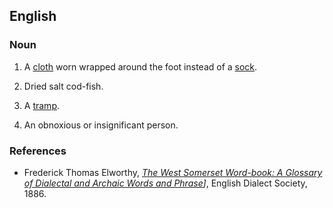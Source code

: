 ==English==
{{rfv}}
===Noun===
{{en-noun|sg=[[toe]] [[rag]]}}

# {{archaic}} A [[cloth]] worn wrapped around the foot instead of a [[sock]].
# {{UK|Somerset}} Dried salt cod-fish.
# {{UK}} A [[tramp]].
# {{Ireland|slang|pejorative}} An obnoxious or insignificant person.

===References===
* Frederick Thomas Elworthy, ''[http://books.google.com/books?id=WVYJAAAAQAAJ&pg=PA766&dq=%22toe+rag%22+date:1500-1900&as_brr=3&ei=SmpVR6TSC4PupwKc5IzRAg The West Somerset Word-book: A Glossary of Dialectal and Archaic Words and Phrase]]'', English Dialect Society, 1886.